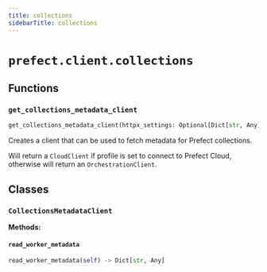 ```yaml
---
title: collections
sidebarTitle: collections
---
```


# `prefect.client.collections`

## Functions

### `get_collections_metadata_client` <sup><a href="https://github.com/PrefectHQ/prefect/blob/main/src/prefect/client/collections.py#L17" target="_blank"><Icon icon="github" style="width: 14px; height: 14px;" /></a></sup>

```python
get_collections_metadata_client(httpx_settings: Optional[Dict[str, Any]] = None) -> 'CollectionsMetadataClient'
```


Creates a client that can be used to fetch metadata for
Prefect collections.

Will return a `CloudClient` if profile is set to connect
to Prefect Cloud, otherwise will return an `OrchestrationClient`.


## Classes

### `CollectionsMetadataClient` <sup><a href="https://github.com/PrefectHQ/prefect/blob/main/src/prefect/client/collections.py#L9" target="_blank"><Icon icon="github" style="width: 14px; height: 14px;" /></a></sup>

**Methods:**

#### `read_worker_metadata` <sup><a href="https://github.com/PrefectHQ/prefect/blob/main/src/prefect/client/collections.py#L10" target="_blank"><Icon icon="github" style="width: 14px; height: 14px;" /></a></sup>

```python
read_worker_metadata(self) -> Dict[str, Any]
```
